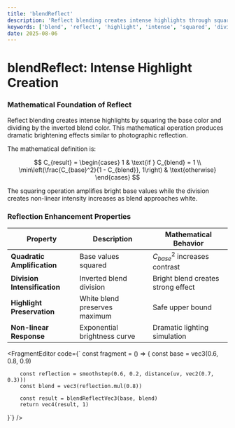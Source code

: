 ```yaml
---
title: 'blendReflect'
description: 'Reflect blending creates intense highlights through squared base division by inverted blend'
keywords: ['blend', 'reflect', 'highlight', 'intense', 'squared', 'division']
date: 2025-08-06
---
```



# blendReflect: Intense Highlight Creation

### Mathematical Foundation of Reflect

Reflect blending creates intense highlights by squaring the base color and dividing by the inverted blend color. This mathematical operation produces dramatic brightening effects similar to photographic reflection.

The mathematical definition is:

$$
C_{result} = \begin{cases}
1 & \text{if } C_{blend} = 1 \\
\min\left(\frac{C_{base}^2}{1 - C_{blend}}, 1\right) & \text{otherwise}
\end{cases}
$$

The squaring operation amplifies bright base values while the division creates non-linear intensity increases as blend approaches white.

### Reflection Enhancement Properties

| Property | Description | Mathematical Behavior |
|----------|-------------|----------------------|
| **Quadratic Amplification** | Base values squared | $C_{base}^2$ increases contrast |
| **Division Intensification** | Inverted blend division | Bright blend creates strong effect |
| **Highlight Preservation** | White blend preserves maximum | Safe upper bound |
| **Non-linear Response** | Exponential brightness curve | Dramatic lighting simulation |

<FragmentEditor
code={`
const fragment = () => {
        const base = vec3(0.6, 0.8, 0.9)
        
        const reflection = smoothstep(0.6, 0.2, distance(uv, vec2(0.7, 0.3)))
        const blend = vec3(reflection.mul(0.8))
        
        const result = blendReflectVec3(base, blend)
        return vec4(result, 1)
}`}
/>